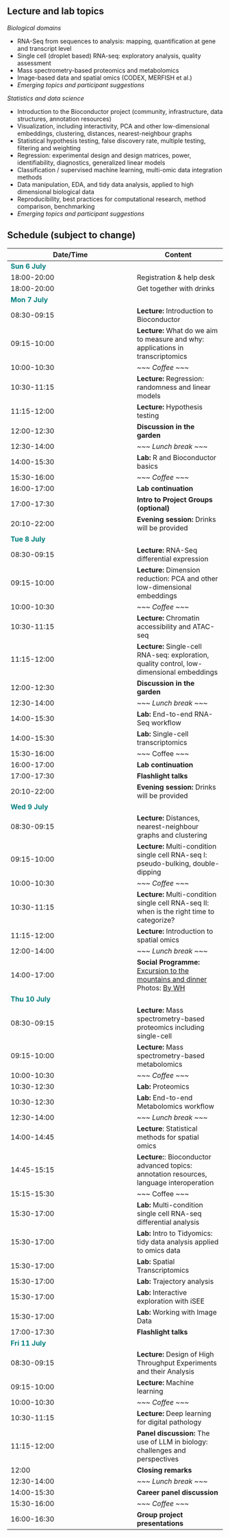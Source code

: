 ## Lecture and lab topics

*Biological domains*

-   RNA-Seq from sequences to analysis: mapping, quantification at gene and transcript level
-   Single cell (droplet based) RNA-seq: exploratory analysis, quality assessment
-   Mass spectrometry-based proteomics and metabolomics
-   Image-based data and spatial omics (CODEX, MERFISH et al.)
-   *Emerging topics and participant suggestions*

*Statistics and data science*

-   Introduction to the Bioconductor project (community, infrastructure, data structures, annotation resources)
-   Visualization, including interactivity, PCA and other low-dimensional embeddings, clustering, distances, nearest-neighbour graphs
-   Statistical hypothesis testing, false discovery rate, multiple testing, filtering and weighting
-   Regression: experimental design and design matrices, power, identifiability, diagnostics, generalized linear models
-   Classification / supervised machine learning, multi-omic data integration methods
-   Data manipulation, EDA, and tidy data analysis, applied to high dimensional biological data
-   Reproducibility, best practices for computational research, method comparison, benchmarking
-   *Emerging topics and participant suggestions*

## Schedule (subject to change)

| Date/Time                                 | Content                                                                                                                                      |
|------------------------------------------|------------------------------|
| <font color="teal">**Sun 6 July**</font>  |                                                                                                                                              |
| 18:00-20:00                               | Registration & help desk                                                                                                                     |
| 18:00-20:00                               | Get together with drinks                                                                                                                     |
| <font color="teal">**Mon 7 July**</font>  |                                                                                                                                              |
| 08:30-09:15                               | **Lecture:** Introduction to Bioconductor                                                                                                    |
| 09:15-10:00                               | **Lecture:** What do we aim to measure and why: applications in transcriptomics                                                              |
| 10:00-10:30                               | *\~\~\~ Coffee \~\~\~*                                                                                                                       |
| 10:30-11:15                               | **Lecture:** Regression: randomness and linear models                                                                                        |
| 11:15-12:00                               | **Lecture:** Hypothesis testing                                                                                                              |
| 12:00-12:30                               | **Discussion in the garden**                                                                                                              |
| 12:30-14:00                               | *\~\~\~ Lunch break \~\~\~*                                                                                                                  |
| 14:00-15:30                               | **Lab:** R and Bioconductor basics                                                                                                           |
| 15:30-16:00                               | *\~\~\~ Coffee \~\~\~*                                                                                                                       |
| 16:00-17:00                               | **Lab continuation**                                                                                                                         |
| 17:00-17:30                               | **Intro to Project Groups (optional)**                                                                                                       |
| 20:10-22:00                               | **Evening session:** Drinks will be provided                                                                                                 |
| <font color="teal">**Tue 8 July**</font>  |                                                                                                                                              |
| 08:30-09:15                               | **Lecture:** RNA-Seq differential expression                                                                                                 |
| 09:15-10:00                               | **Lecture:** Dimension reduction: PCA and other low-dimensional embeddings                                                                   |
| 10:00-10:30                               | *\~\~\~ Coffee \~\~\~*                                                                                                                       |
| 10:30-11:15                               | **Lecture:** Chromatin accessibility and ATAC-seq                                                                                            |
| 11:15-12:00                               | **Lecture:** Single-cell RNA-seq: exploration, quality control, low-dimensional embeddings                                                   |
| 12:00-12:30                               | **Discussion in the garden**
| 12:30-14:00                               | *\~\~\~ Lunch break \~\~\~*                                                                                                                  |
| 14:00-15:30                               | **Lab:** End-to-end RNA-Seq workflow                                                                                                         |
| 14:00-15:30                               | **Lab:** Single-cell transcriptomics                                                                                                         |
| 15:30-16:00                               | \~\~\~ Coffee \~\~\~                                                                                                                         |
| 16:00-17:00                               | **Lab continuation**                                                                                                                         |
| 17:00-17:30                               | **Flashlight talks**                                                                                                                         |
| 20:10-22:00                               | **Evening session:** Drinks will be provided                                                                                                 |
| <font color="teal">**Wed 9 July**</font>  |                                                                                                                                              |
| 08:30-09:15                               | **Lecture:** Distances, nearest-neighbour graphs and clustering                                                                              |
| 09:15-10:00                               | **Lecture:** Multi-condition single cell RNA-seq I: pseudo-bulking, double-dipping                                                           |
| 10:00-10:30                               | *\~\~\~ Coffee \~\~\~*                                                                                                                       |
| 10:30-11:15                               | **Lecture:** Multi-condition single cell RNA-seq II: when is the right time to categorize?                                                   |
| 11:15-12:00                               | **Lecture:** Introduction to spatial omics                                                                                                   |
| 12:00-14:00                               | *\~\~\~ Lunch break \~\~\~*                                                                                                                  |
| 14:00-17:00                               | **Social Programme:** [Excursion to the mountains and dinner](../about/#social) Photos: [By WH](https://photos.app.goo.gl/8SLt6fHGoGiTNEMT8) |
| <font color="teal">**Thu 10 July**</font> |                                                                                                                                              |
| 08:30-09:15                               | **Lecture:** Mass spectrometry-based proteomics including single-cell                                                                        |
| 09:15-10:00                               | **Lecture:** Mass spectrometry-based metabolomics                                                                                            |
| 10:00-10:30                               | *\~\~\~ Coffee \~\~\~*                                                                                                                       |
| 10:30-12:30                               | **Lab:** Proteomics                                                                                                                          |
| 10:30-12:30                               | **Lab:** End-to-end Metabolomics workflow                                                                                                    |
| 12:30-14:00                               | *\~\~\~ Lunch break \~\~\~*                                                                                                                  |
| 14:00-14:45                               | **Lecture**: Statistical methods for spatial omics                                                                                           |
| 14:45-15:15                               | **Lecture:**: Bioconductor advanced topics: annotation resources, language interoperation                                                    |
| 15:15-15:30                               | \~\~\~ Coffee \~\~\~                                                                                                                         |
| 15:30-17:00                               | **Lab:** Multi-condition single cell RNA-seq differential analysis                                                                           |
| 15:30-17:00                               | **Lab:** Intro to Tidyomics: tidy data analysis applied to omics data                                                                        |
| 15:30-17:00                               | **Lab:** Spatial Transcriptomics                                                                                                             |
| 15:30-17:00                               | **Lab:** Trajectory analysis                                                                                                                 |
| 15:30-17:00                               | **Lab:** Interactive exploration with iSEE                                                                                                   |
| 15:30-17:00                               | **Lab:** Working with Image Data                                                                                                             |
| 17:00-17:30                               | **Flashlight talks**                                                                                                                         |
| <font color="teal">**Fri 11 July**</font> |                                                                                                                                              |
| 08:30-09:15                               | **Lecture:** Design of High Throughput Experiments and their Analysis                                                                        |
| 09:15-10:00                               | **Lecture:** Machine learning                                                                                                                |
| 10:00-10:30                               | *\~\~\~ Coffee \~\~\~*                                                                                                                       |
| 10:30-11:15                               | **Lecture:** Deep learning for digital pathology                                                                                             |
| 11:15-12:00                               | **Panel discussion:** The use of LLM in biology: challenges and perspectives                                                                 |
| 12:00                                     | **Closing remarks**                                                                                                                          |
| 12:30-14:00                               | *\~\~\~ Lunch break \~\~\~*                                                                                                                  |
| 14:00-15:30                               | **Career panel discussion**                                                                                                                  |
| 15:30-16:00                               | *\~\~\~ Coffee \~\~\~*                                                                                                                       |
| 16:00-16:30                               | **Group project presentations**                                                                                                              |
